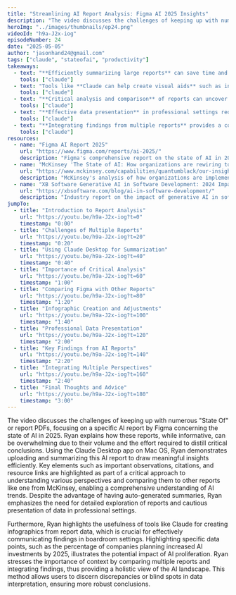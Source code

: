 ```yaml
---
title: "Streamlining AI Report Analysis: Figma AI 2025 Insights"
description: "The video discusses the challenges of keeping up with numerous 'State Of' or report PDFs, focusing on a specific AI report by Figma concerning the state of AI in 2025. Ryan MacLean explains how these reports, while informative, can be overwhelming due to their volume and the effort required to distill critical conclusions. Using the Claude Desktop app on Mac OS, Ryan demonstrates uploading and summarizing this AI report to draw meaningful insights efficiently."
heroImg: "../images/thumbnails/ep24.png"
videoId: "h9a-J2x-iog"
episodeNumber: 24
date: "2025-05-05"
author: "jasonhand24@gmail.com"
tags: ["claude", "stateofai", "productivity"]
takeaways:
  - text: "**Efficiently summarizing large reports** can save time and reveal essential insights"
    tools: ["claude"]
  - text: "Tools like **Claude can help create visual aids** such as infographics for presenting data"
    tools: ["claude"]
  - text: "**Critical analysis and comparison** of reports can uncover unique insights and trends"
    tools: ["claude"]
  - text: "**Effective data presentation** in professional settings requires clarity and precision"
    tools: ["claude"]
  - text: "**Integrating findings from multiple reports** provides a comprehensive view of industry trends"
    tools: ["claude"]
resources:
  - name: "Figma AI Report 2025"
    url: "https://www.figma.com/reports/ai-2025/"
    description: "Figma's comprehensive report on the state of AI in 2025, focusing on design and development trends"
  - name: "McKinsey 'The State of AI: How organizations are rewiring to capture value' Report"
    url: "https://www.mckinsey.com/capabilities/quantumblack/our-insights/the-state-of-ai"
    description: "McKinsey's analysis of how organizations are implementing AI to capture business value"
  - name: "XB Software Generative AI in Software Development: 2024 Impact and 2025 Predictions"
    url: "https://xbsoftware.com/blog/ai-in-software-development/"
    description: "Industry report on the impact of generative AI in software development with future predictions"
jumpTo:
  - title: "Introduction to Report Analysis"
    url: "https://youtu.be/h9a-J2x-iog?t=0"
    timestamp: "0:00"
  - title: "Challenges of Multiple Reports"
    url: "https://youtu.be/h9a-J2x-iog?t=20"
    timestamp: "0:20"
  - title: "Using Claude Desktop for Summarization"
    url: "https://youtu.be/h9a-J2x-iog?t=40"
    timestamp: "0:40"
  - title: "Importance of Critical Analysis"
    url: "https://youtu.be/h9a-J2x-iog?t=60"
    timestamp: "1:00"
  - title: "Comparing Figma with Other Reports"
    url: "https://youtu.be/h9a-J2x-iog?t=80"
    timestamp: "1:20"
  - title: "Infographic Creation and Adjustments"
    url: "https://youtu.be/h9a-J2x-iog?t=100"
    timestamp: "1:40"
  - title: "Professional Data Presentation"
    url: "https://youtu.be/h9a-J2x-iog?t=120"
    timestamp: "2:00"
  - title: "Key Findings from AI Reports"
    url: "https://youtu.be/h9a-J2x-iog?t=140"
    timestamp: "2:20"
  - title: "Integrating Multiple Perspectives"
    url: "https://youtu.be/h9a-J2x-iog?t=160"
    timestamp: "2:40"
  - title: "Final Thoughts and Advice"
    url: "https://youtu.be/h9a-J2x-iog?t=180"
    timestamp: "3:00"
---
```


The video discusses the challenges of keeping up with numerous "State Of" or report PDFs, focusing on a specific AI report by Figma concerning the state of AI in 2025. Ryan explains how these reports, while informative, can be overwhelming due to their volume and the effort required to distill critical conclusions. Using the Claude Desktop app on Mac OS, Ryan demonstrates uploading and summarizing this AI report to draw meaningful insights efficiently. Key elements such as important observations, citations, and resource links are highlighted as part of a critical approach to understanding various perspectives and comparing them to other reports like one from McKinsey, enabling a comprehensive understanding of AI trends. Despite the advantage of having auto-generated summaries, Ryan emphasizes the need for detailed exploration of reports and cautious presentation of data in professional settings.

Furthermore, Ryan highlights the usefulness of tools like Claude for creating infographics from report data, which is crucial for effectively communicating findings in boardroom settings. Highlighting specific data points, such as the percentage of companies planning increased AI investments by 2025, illustrates the potential impact of AI proliferation. Ryan stresses the importance of context by comparing multiple reports and integrating findings, thus providing a holistic view of the AI landscape. This method allows users to discern discrepancies or blind spots in data interpretation, ensuring more robust conclusions. 